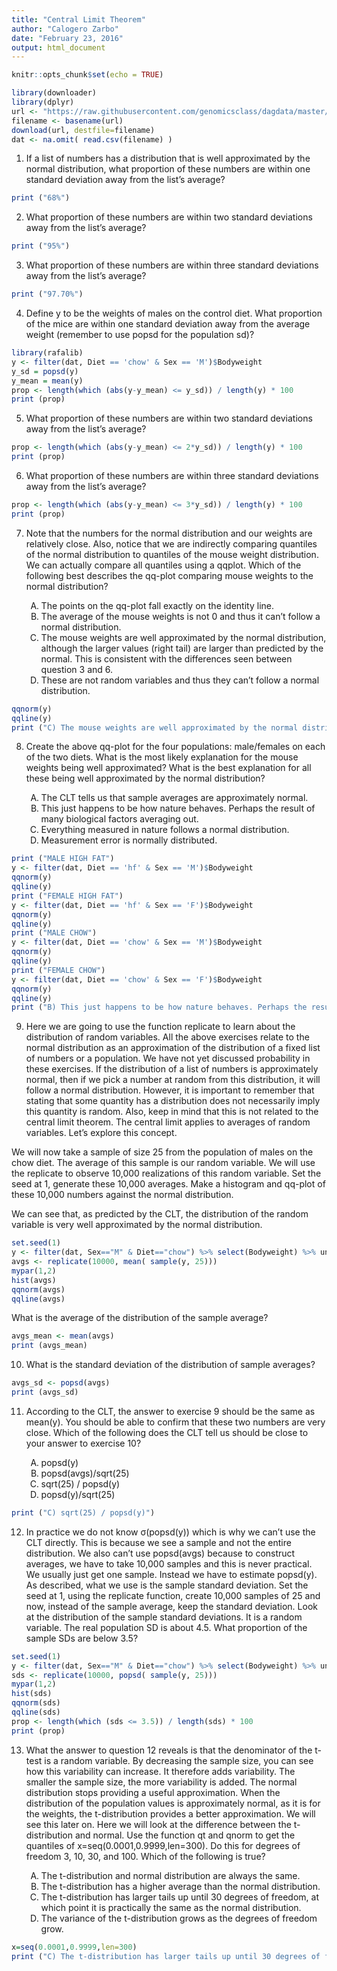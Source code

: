 ```yaml
---
title: "Central Limit Theorem"
author: "Calogero Zarbo"
date: "February 23, 2016"
output: html_document
---
```


```r
knitr::opts_chunk$set(echo = TRUE)
```

```r
library(downloader) 
library(dplyr)
url <- "https://raw.githubusercontent.com/genomicsclass/dagdata/master/inst/extdata/mice_pheno.csv"
filename <- basename(url)
download(url, destfile=filename)
dat <- na.omit( read.csv(filename) )
```



1. If a list of numbers has a distribution that is well approximated by the normal distribution, what proportion of these numbers are within one standard deviation away from the list’s average?

```r
print ("68%")
```

2. What proportion of these numbers are within two standard deviations away from the list’s average?

```r
print ("95%")
```

3. What proportion of these numbers are within three standard deviations away from the list’s average?

```r
print ("97.70%")
```

4. Define y to be the weights of males on the control diet. What proportion of the mice are within one standard deviation away from the average weight (remember to use popsd for the population sd)?

```r
library(rafalib)
y <- filter(dat, Diet == 'chow' & Sex == 'M')$Bodyweight
y_sd = popsd(y)
y_mean = mean(y)
prop <- length(which (abs(y-y_mean) <= y_sd)) / length(y) * 100
print (prop)
```

5. What proportion of these numbers are within two standard deviations away from the list’s average?

```r
prop <- length(which (abs(y-y_mean) <= 2*y_sd)) / length(y) * 100
print (prop)
```

6. What proportion of these numbers are within three standard deviations away from the list’s average?

```r
prop <- length(which (abs(y-y_mean) <= 3*y_sd)) / length(y) * 100
print (prop)
```

7. Note that the numbers for the normal distribution and our weights are relatively close. Also, notice that we are indirectly comparing quantiles of the normal distribution to quantiles of the mouse weight distribution. We can actually compare all quantiles using a qqplot. Which of the following best describes the qq-plot comparing mouse weights to the normal distribution?

    A) The points on the qq-plot fall exactly on the identity line.
    B) The average of the mouse weights is not 0 and thus it can’t follow a normal distribution.
    C) The mouse weights are well approximated by the normal distribution, although the larger values (right tail) are larger than predicted by the normal. This is consistent with the differences seen between question 3 and 6.
    D) These are not random variables and thus they can’t follow a normal distribution.

```r
qqnorm(y)
qqline(y)
print ("C) The mouse weights are well approximated by the normal distribution, although the larger values (right tail) are larger than predicted by the normal. This is consistent with the differences seen between question 3 and 6.")
```

8. Create the above qq-plot for the four populations: male/females on each of the two diets. What is the most likely explanation for the mouse weights being well approximated? What is the best explanation for all these being well approximated by the normal distribution?

    A) The CLT tells us that sample averages are approximately normal.
    B) This just happens to be how nature behaves. Perhaps the result of many biological factors averaging out.
    C) Everything measured in nature follows a normal distribution.
    D) Measurement error is normally distributed.
    
```r
print ("MALE HIGH FAT")
y <- filter(dat, Diet == 'hf' & Sex == 'M')$Bodyweight
qqnorm(y)
qqline(y)
print ("FEMALE HIGH FAT")
y <- filter(dat, Diet == 'hf' & Sex == 'F')$Bodyweight
qqnorm(y)
qqline(y)
print ("MALE CHOW")
y <- filter(dat, Diet == 'chow' & Sex == 'M')$Bodyweight
qqnorm(y)
qqline(y)
print ("FEMALE CHOW")
y <- filter(dat, Diet == 'chow' & Sex == 'F')$Bodyweight
qqnorm(y)
qqline(y)
print ("B) This just happens to be how nature behaves. Perhaps the result of many biological factors averaging out.")
```

9. Here we are going to use the function replicate to learn about the distribution of random variables. All the above exercises relate to the normal distribution as an approximation of the distribution of a fixed list of numbers or a population. We have not yet discussed probability in these exercises. If the distribution of a list of numbers is approximately normal, then if we pick a number at random from this distribution, it will follow a normal distribution. However, it is important to remember that stating that some quantity has a distribution does not necessarily imply this quantity is random. Also, keep in mind that this is not related to the central limit theorem. The central limit applies to averages of random variables. Let’s explore this concept.

We will now take a sample of size 25 from the population of males on the chow diet. The average of this sample is our random variable. We will use the replicate to observe 10,000 realizations of this random variable. Set the seed at 1, generate these 10,000 averages. Make a histogram and qq-plot of these 10,000 numbers against the normal distribution.

We can see that, as predicted by the CLT, the distribution of the random variable is very well approximated by the normal distribution.

```r
set.seed(1)
y <- filter(dat, Sex=="M" & Diet=="chow") %>% select(Bodyweight) %>% unlist
avgs <- replicate(10000, mean( sample(y, 25)))
mypar(1,2)
hist(avgs)
qqnorm(avgs)
qqline(avgs)
```

What is the average of the distribution of the sample average?

```r
avgs_mean <- mean(avgs)
print (avgs_mean)
```

10. What is the standard deviation of the distribution of sample averages?

```r
avgs_sd <- popsd(avgs)
print (avgs_sd)
```

11. According to the CLT, the answer to exercise 9 should be the same as mean(y). You should be able to confirm that these two numbers are very close. Which of the following does the CLT tell us should be close to your answer to exercise 10?

    A) popsd(y)
    B) popsd(avgs)/sqrt(25)
    C) sqrt(25) / popsd(y)
    D) popsd(y)/sqrt(25)
    
```r
print ("C) sqrt(25) / popsd(y)")
```

12. In practice we do not know σ(popsd(y)) which is why we can’t use the CLT directly. This is because we see a sample and not the entire distribution. We also can’t use popsd(avgs) because to construct averages, we have to take 10,000 samples and this is never practical. We usually just get one sample. Instead we have to estimate popsd(y). As described, what we use is the sample standard deviation. Set the seed at 1, using the replicate function, create 10,000 samples of 25 and now, instead of the sample average, keep the standard deviation. Look at the distribution of the sample standard deviations. It is a random variable. The real population SD is about 4.5. What proportion of the sample SDs are below 3.5?

```r
set.seed(1)
y <- filter(dat, Sex=="M" & Diet=="chow") %>% select(Bodyweight) %>% unlist
sds <- replicate(10000, popsd( sample(y, 25)))
mypar(1,2)
hist(sds)
qqnorm(sds)
qqline(sds)
prop <- length(which (sds <= 3.5)) / length(sds) * 100
print (prop)
```

13. What the answer to question 12 reveals is that the denominator of the t-test is a random variable. By decreasing the sample size, you can see how this variability can increase. It therefore adds variability. The smaller the sample size, the more variability is added. The normal distribution stops providing a useful approximation. When the distribution of the population values is approximately normal, as it is for the weights, the t-distribution provides a better approximation. We will see this later on. Here we will look at the difference between the t-distribution and normal. Use the function qt and qnorm to get the quantiles of x=seq(0.0001,0.9999,len=300). Do this for degrees of freedom 3, 10, 30, and 100. Which of the following is true?

    A) The t-distribution and normal distribution are always the same.
    B) The t-distribution has a higher average than the normal distribution.
    C) The t-distribution has larger tails up until 30 degrees of freedom, at which point it is practically the same as the normal distribution.
    D) The variance of the t-distribution grows as the degrees of freedom grow.

```r
x=seq(0.0001,0.9999,len=300)
print ("C) The t-distribution has larger tails up until 30 degrees of freedom, at which point it is practically the same as the normal distribution.")
```
